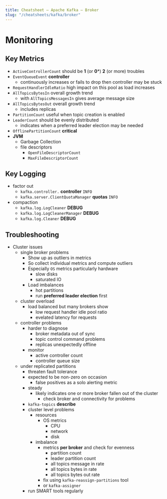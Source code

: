 ```yaml
---
title: Cheatsheet – Apache Kafka – Broker
slug: "/cheatsheets/kafka/broker"
---
```


# Monitoring

## Key Metrics
 * ```ActiveControllerCount``` should be **1** (or **0***) **2** (or more) troubles
 * ```EventQueueEvent``` **controller**
    * continuously increases or fails to drop then controller may be stuck
 * ```RequestHandlerIdleRatio``` high impact on this pool as load increases
 * ```AllTopicsBytesIn``` overall growth trend
    * with ```AllTopicsMessagesIn``` gives average message size
 * ```AllTopicsBytesOut``` overall growth trend
    * includes replicas
 * ```PartitionCount``` useful when topic creation is enabled
 * ```LeaderCount``` should be evenly distributed
    * indicates when a preferred leader election may be needed
 * ```OfflinePartitionCount``` **critical**
 * **JVM**
    * Garbage Collection
    * file descriptors
        * ```OpenFileDescriptorCount```
        * ```MaxFileDescriptorCount```

## Key Logging
 * factor out
    * ```kafka.controller.``` **controller** ```INFO```
    * ```kafka.server.ClientQuotaManager``` **quotas** ```INFO```
 * compaction
    * ```kafka.log.LogCleaner``` **DEBUG**
    * ```kafka.log.LogCleanerManager``` **DEBUG**
    * ```kafka.log.Cleaner``` **DEBUG**

## Troubleshooting

 * Cluster issues
    * single broker problems
        * Show up as outliers in metrics
        * So collect individual metrics and compute outliers
        * Especially ```OS``` metrics particularly hardware
            * slow disks
            * saturated IO
        * Load imbalances
            * hot partitions
            * run **preferred leader election** first
    * cluster overload
        * load balanced but many brokers show
            * low request handler idle pool ratio
            * evelated latency for requests
    * controller problems
        * harder to diagnose
            * broker metadata out of sync
            * topic control command problems
            * replicas unexpectedly offline
        * monitor
            * active controller count
            * controller queue size
    * under replicated partitions
        * threaten fault tolerance
        * expected to be non-zero on occasion
            * false positives as a solo alerting metric
        * steady
            * likely indicates one or more broker fallen out of the cluster
                * check broker and connectivity for problems
        * ```kafka-topics``` **describe**
        * cluster level problems
            * resources
                * OS metrics
                    * CPU
                    * network
                    * disk
            * imbalance
                * metrics **per broker** and check for evenness
                    * partition count
                    * leader partition count
                    * all topics message in rate
                    * all topics bytes in rate
                    * all topics bytes out rate
                * fix using ```kafka-reassign-partitions``` tool
                * or ```kafka-assigner```
        * run SMART tools regularly


